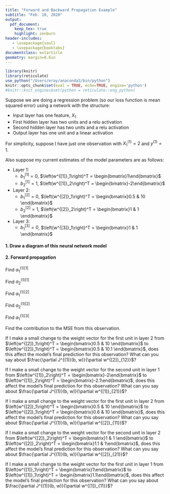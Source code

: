 ```yaml
---
title: "Forward and Backward Propagation Example"
subtitle: "Feb. 10, 2020"
output:
  pdf_document:
    keep_tex: true
    highlight: zenburn
header-includes:
   - \usepackage{soul}
   - \usepackage{booktabs}
documentclass: extarticle
geometry: margin=0.6in
---
```


```r
library(knitr)
library(reticulate)
use_python("/Users/eray/anaconda3/bin/python")
knitr::opts_chunk$set(eval = TRUE, echo=TRUE, engine='python')
#knitr::knit_engines$set(python = reticulate::eng_python)
```

Suppose we are doing a regression problem (so our loss function is mean squared error) using a network with the structure:

 * Input layer has one feature, $X_1$
 * First hidden layer has two units and a relu activation
 * Second hidden layer has two units and a relu activation
 * Output layer has one unit and a linear activation

For simplicity, suppose I have just one observation with $X^{(1)}_1 = 2$ and $y^{(1)} = 1$.

Also suppose my current estimates of the model parameters are as follows:

 * Layer 1:
    * $b^{[1]}_1 = 0$, $\left(w^{[1]}_1\right)^T = \begin{bmatrix}1\end{bmatrix}$
    * $b^{[1]}_2 = 1$, $\left(w^{[1]}_2\right)^T = \begin{bmatrix}-2\end{bmatrix}$
 * Layer 2:
    * $b^{[2]}_1 = 0$, $\left(w^{[2]}_1\right)^T = \begin{bmatrix}0.5 & 10 \end{bmatrix}$
    * $b^{[2]}_2 = 1$, $\left(w^{[2]}_2\right)^T = \begin{bmatrix}1 & 1 \end{bmatrix}$
 * Layer 3:
    * $b^{[3]}_1 = 0$, $\left(w^{[3]}_1\right)^T = \begin{bmatrix}1 & 1 \end{bmatrix}$

#### 1. Draw a diagram of this neural network model

\vspace{3cm}

#### 2. Forward propagation

Find $a^{(1)[1]}_1$

\vspace{0.75cm}

Find $a^{(1)[1]}_2$

\vspace{0.75cm}

Find $a^{(1)[2]}_1$

\vspace{0.75cm}

Find $a^{(1)[2]}_2$

\vspace{0.75cm}

Find $a^{(1)[3]}_1$

\vspace{0.75cm}

Find the contribution to the MSE from this observation.

\newpage

If I make a small change to the weight vector for the first unit in layer 2 from $\left(w^{[2]}_1\right)^T = \begin{bmatrix}0.5 & 10 \end{bmatrix}$ to $\left(w^{[2]}_1\right)^T = \begin{bmatrix}0.5 & 10.1 \end{bmatrix}$, does this affect the model's final prediction for this observation?  What can you say about $\frac{\partial J^{(1)}(b, w)}{\partial w^{[2]}_{12}}$?

\vspace{3cm}

If I make a small change to the weight vector for the second unit in layer 1 from $\left(w^{[1]}_2\right)^T = \begin{bmatrix}-2\end{bmatrix}$ to $\left(w^{[1]}_2\right)^T = \begin{bmatrix}-2.1\end{bmatrix}$, does this affect the model's final prediction for this observation?  What can you say about $\frac{\partial J^{(1)}(b, w)}{\partial w^{[1]}_{21}}$?

\vspace{3cm}

If I make a small change to the weight vector for the first unit in layer 2 from $\left(w^{[2]}_1\right)^T = \begin{bmatrix}0.5 & 10 \end{bmatrix}$ to $\left(w^{[2]}_1\right)^T = \begin{bmatrix}0.6 & 10 \end{bmatrix}$, does this affect the model's final prediction for this observation?  What can you say about $\frac{\partial J^{(1)}(b, w)}{\partial w^{[2]}_{11}}$?

\vspace{3cm}

If I make a small change to the weight vector for the second unit in layer 2 from $\left(w^{[2]}_2\right)^T = \begin{bmatrix}1 & 1 \end{bmatrix}$ to $\left(w^{[2]}_2\right)^T = \begin{bmatrix}1.1 & 1\end{bmatrix}$, does this affect the model's final prediction for this observation?  What can you say about $\frac{\partial J^{(1)}(b, w)}{\partial w^{[2]}_{21}}$?

\vspace{3cm}

If I make a small change to the weight vector for the first unit in layer 1 from $\left(w^{[1]}_1\right)^T = \begin{bmatrix}1\end{bmatrix}$ to $\left(w^{[1]}_1\right)^T = \begin{bmatrix}1.1\end{bmatrix}$, does this affect the model's final prediction for this observation?  What can you say about $\frac{\partial J^{(1)}(b, w)}{\partial w^{[1]}_{11}}$?


